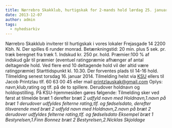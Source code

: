 ```yaml
---
title: Nørrebro Skakklub, hurtigskak for 2-mands hold lørdag 25. januar 2014
date: 2013-12-07
author: admin
tags:
  - nyhedsarkiv
---
```


Nørrebro Skakklub inviterer til hurtigskak i vores lokaler Frejasgade 14 2200 Kbh. N. Der spilles 6 runder monrad. Betænkningstid: 20 min. plus 5 sek. pr. træk beregnet fra træk 1. Indskud kr. 250 pr. hold. Præmier:100 % af indskud går til præmier (eventuel ratingpræmie afhænger af antal deltagende hold. Ved flere end 10 deltagende hold vil der altid være ratingpræmie) Starttidspunkt kl. 10.30. Der forventes plads til 14-16 hold. Tilmelding senest torsdag 16. januar 2014. Tilmelding helst via [KSU](http://ksu.dk/kalender/dotnet/viskalender.aspx?id=1289) ellers til Jacob Printzlau tlf. 60 63 00 45 eller mail printzlauskak@gmail.com Oplys: navn,klub,rating og tlf. på de to spillere. Derudover holdnavn og holdopstilling. På KSU-hjemmesiden gøres følgende: Tilmelding sker ved først at tilmelde bræt 1 derefter bræt 2 _udfyld navn med Holdnavn,1.navn på bræt 1 derudover udfyldes felterne rating,tlf. og fødselsdato, derefter tilsvarende med bræt 2 udfyld navn med Holdnavn,2.navn på bræt 2 derudover udfyldes felterne rating,tlf. og fødselsdato Eksempel bræt 1 Bestyrelsen,1.Finn Bonnez bræt 2 Bestyrelsen,2.Nicklas Skjoldage_
